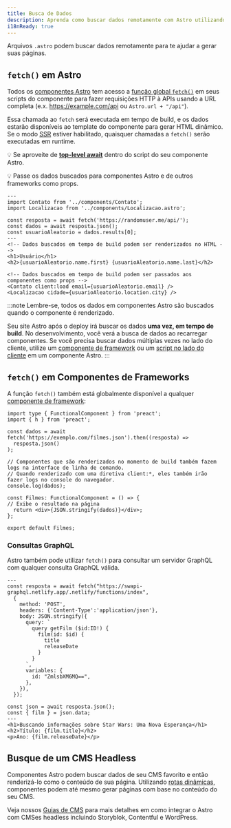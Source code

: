 ```yaml
---
title: Busca de Dados
description: Aprenda como buscar dados remotamente com Astro utilizando a API fetch.
i18nReady: true
---
```


Arquivos `.astro` podem buscar dados remotamente para te ajudar a gerar suas páginas.

## `fetch()` em Astro

Todos os [componentes Astro](/pt-br/core-concepts/astro-components/) tem acesso a [função global `fetch()`](https://developer.mozilla.org/pt-BR/docs/Web/API/fetch) em seus scripts do componente para fazer requisições HTTP à APIs usando a URL completa (e.x. https://example.com/api ou `Astro.url + "/api"`).

Essa chamada ao `fetch` será executada em tempo de build, e os dados estarão disponíveis ao template do componente para gerar HTML dinâmico. Se o modo [SSR](/pt-br/guides/server-side-rendering/) estiver habilitado, quaisquer chamadas a `fetch()` serão executadas em runtime.

💡 Se aproveite de [**top-level await**](https://developer.mozilla.org/en-US/docs/Web/JavaScript/Reference/Operators/await#top_level_await) dentro do script do seu componente Astro.

💡 Passe os dados buscados para componentes Astro e de outros frameworks como props.

```astro /await fetch\\(.*?\\)/ title="src/components/Usuario.astro"
---
import Contato from '../components/Contato';
import Localizacao from '../components/Localizacao.astro';

const resposta = await fetch('https://randomuser.me/api/');
const dados = await resposta.json();
const usuarioAleatorio = dados.results[0];
---
<!-- Dados buscados em tempo de build podem ser renderizados no HTML -->
<h1>Usuário</h1>
<h2>{usuarioAleatorio.name.first} {usuarioAleatorio.name.last}</h2>

<!-- Dados buscados em tempo de build podem ser passados aos componentes como props -->
<Contato client:load email={usuarioAleatorio.email} />
<Localizacao cidade={usuarioAleatorio.location.city} />
```

:::note
Lembre-se, todos os dados em componentes Astro são buscados quando o componente é renderizado.

Seu site Astro após o deploy irá buscar os dados **uma vez, em tempo de build**. No desenvolvimento, você verá a busca de dados ao recarregar componentes. Se você precisa buscar dados múltiplas vezes no lado do cliente, utilize um [componente de framework](/pt-br/core-concepts/framework-components/) ou um [script no lado do cliente](/pt-br/guides/client-side-scripts/) em um componente Astro.
:::


## `fetch()` em Componentes de Frameworks

A função `fetch()` também está globalmente disponível a qualquer [componente de framework](/pt-br/core-concepts/framework-components/):

```tsx title="src/components/Filmes.tsx" /await fetch\\(.*?\\)/
import type { FunctionalComponent } from 'preact';
import { h } from 'preact';

const dados = await fetch('https://exemplo.com/filmes.json').then((resposta) =>
  resposta.json()
);

// Componentes que são renderizados no momento de build também fazem logs na interface de linha de comando.
// Quando renderizado com uma diretiva client:*, eles também irão fazer logs no console do navegador.
console.log(dados);

const Filmes: FunctionalComponent = () => {
// Exibe o resultado na página
  return <div>{JSON.stringify(dados)}</div>;
};

export default Filmes;
```


### Consultas GraphQL

Astro também pode utilizar `fetch()` para consultar um servidor GraphQL com qualquer consulta GraphQL válida.

```astro title="src/components/Filme.astro" "await fetch"
---
const resposta = await fetch("https://swapi-graphql.netlify.app/.netlify/functions/index",
  {
    method: 'POST',
    headers: {'Content-Type':'application/json'},
    body: JSON.stringify({
      query: `
        query getFilm ($id:ID!) {
          film(id: $id) {
            title
            releaseDate
          }
        }
      `,
      variables: {
        id: "ZmlsbXM6MQ==",
      },
    }),
  });

const json = await resposta.json();
const { film } = json.data;
---
<h1>Buscando informações sobre Star Wars: Uma Nova Esperança</h1>
<h2>Título: {film.title}</h2>
<p>Ano: {film.releaseDate}</p>
```

## Busque de um CMS Headless

Componentes Astro podem buscar dados de seu CMS favorito e então renderizá-lo como o conteúdo de sua página. Utilizando [rotas dinâmicas](/pt-br/core-concepts/routing/#rotas-dinâmicas), componentes podem até mesmo gerar páginas com base no conteúdo do seu CMS.

Veja nossos [Guias de CMS](/pt-br/guides/cms/) para mais detalhes em como integrar o Astro com CMSes headless incluindo Storyblok, Contentful e WordPress.
